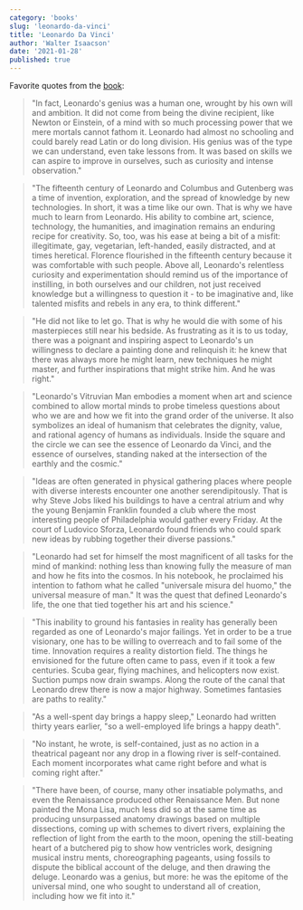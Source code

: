 ```yaml
---
category: 'books'
slug: 'leonardo-da-vinci'
title: 'Leonardo Da Vinci'
author: 'Walter Isaacson'
date: '2021-01-28'
published: true
---
```


Favorite quotes from the [book](https://amzn.eu/bRsxYQy):

> "In fact, Leonardo's genius was a human one, wrought by his own will and ambition. It did not come from being the divine recipient, like Newton or Einstein, of a mind with so much processing power that we mere mortals cannot fathom it. Leonardo had almost no schooling and could barely read Latin or do long division. His genius was of the type we can understand, even take lessons from. It was based on skills we can aspire to improve in ourselves, such as curiosity and intense observation."

> "The fifteenth century of Leonardo and Columbus and Gutenberg was a time of invention, exploration, and the spread of knowledge by new technologies. In short, it was a time like our own. That is why we have much to learn from Leonardo. His ability to combine art, science, technology, the humanities, and imagination remains an enduring recipe for creativity. So, too, was his ease at being a bit of a misfit: illegitimate, gay, vegetarian, left-handed, easily distracted, and at times heretical. Florence flourished in the fifteenth century because it was comfortable with such people. Above all, Leonardo's relentless curiosity and experimentation should remind us of the importance of instilling, in both ourselves and our children, not just received knowledge but a willingness to question it - to be imaginative and, like talented misfits and rebels in any era, to think different."

> "He did not like to let go. That is why he would die with some of his masterpieces still near his bedside. As frustrating as it is to us today, there was a poignant and inspiring aspect to Leonardo's un willingness to declare a painting done and relinquish it: he knew that there was always more he might learn, new techniques he might master, and further inspirations that might strike him. And he was right."

> "Leonardo's Vitruvian Man embodies a moment when art and science combined to allow mortal minds to probe timeless questions about who we are and how we fit into the grand order of the universe. It also symbolizes an ideal of humanism that celebrates the dignity, value, and rational agency of humans as individuals. Inside the square and the circle we can see the essence of Leonardo da Vinci, and the essence of ourselves, standing naked at the intersection of the earthly and the cosmic."

> "Ideas are often generated in physical gathering places where people with diverse interests encounter one another serendipitously. That is why Steve Jobs liked his buildings to have a central atrium and why the young Benjamin Franklin founded a club where the most interesting people of Philadelphia would gather every Friday. At the court of Ludovico Sforza, Leonardo found friends who could spark new ideas by rubbing together their diverse passions."

> "Leonardo had set for himself the most magnificent of all tasks for the mind of mankind: nothing less than knowing fully the measure of man and how he fits into the cosmos. In his notebook, he proclaimed his intention to fathom what he called "universale misura del huomo," the universal measure of man." It was the quest that defined Leonardo's life, the one that tied together his art and his science."

> "This inability to ground his fantasies in reality has generally been regarded as one of Leonardo's major failings. Yet in order to be a true visionary, one has to be willing to overreach and to fail some of the time. Innovation requires a reality distortion field. The things he envisioned for the future often came to pass, even if it took a few centuries. Scuba gear, flying machines, and helicopters now exist. Suction pumps now drain swamps. Along the route of the canal that Leonardo drew there is now a major highway. Sometimes fantasies are paths to reality."

> "As a well-spent day brings a happy sleep," Leonardo had written thirty years earlier, "so a well-employed life brings a happy death".

> "No instant, he wrote, is self-contained, just as no action in a theatrical pageant nor any drop in a flowing river is self-contained. Each moment incorporates what came right before and what is coming right after."

> "There have been, of course, many other insatiable polymaths, and even the Renaissance produced other Renaissance Men. But none painted the Mona Lisa, much less did so at the same time as producing unsurpassed anatomy drawings based on multiple dissections, coming up with schemes to divert rivers, explaining the reflection of light from the earth to the moon, opening the still-beating heart of a butchered pig to show how ventricles work, designing musical instru ments, choreographing pageants, using fossils to dispute the biblical account of the deluge, and then drawing the deluge. Leonardo was a genius, but more: he was the epitome of the universal mind, one who sought to understand all of creation, including how we fit into it."
